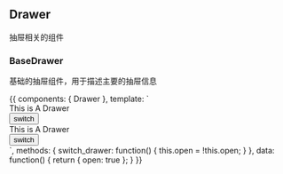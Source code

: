 

<Meta title="component/Drawer" />


## Drawer

抽屉相关的组件

### BaseDrawer

基础的抽屉组件，用于描述主要的抽屉信息

<Preview>
    <Story name="base-drawer">{{
        components: {
            Drawer
        },
        template: `
        <div>
          <Drawer :open='open' :style='{border: "1px solid #ccc"}'>
              <div>This is A Drawer</div>
              <div slot='header'><button @click='switch_drawer'>switch</button></div>
          </Drawer>
          <Drawer position='left' :open='open' :style='{border: "1px solid #ccc"}'>
              <div>This is A Drawer</div>
              <div slot='header'><button @click='switch_drawer'>switch</button></div>
          </Drawer>
        </div>
        `,
        methods: {
            switch_drawer: function() {
                this.open = !this.open;
            }
        },
        data: function() {
            return {
                open: true
            };
        }
    }}</Story>
</Preview>
